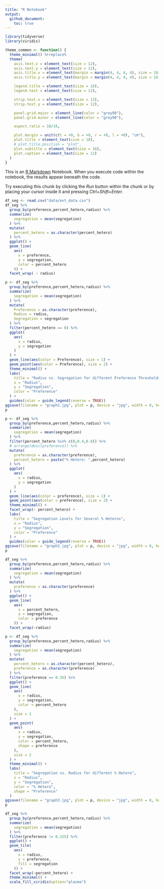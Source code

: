 ```yaml
---
title: "R Notebook"
output: 
  github_document:
    toc: true
---
```

```r
library(tidyverse)
library(viridis)
```

```r
theme_common <- function() {
  theme_minimal() %+replace%
  theme(
    axis.text.x = element_text(size = 12),
    axis.text.y = element_text(size = 12),
    axis.title.x = element_text(margin = margin(4, 4, 4, 4), size = 16),
    axis.title.y = element_text(margin = margin(4, 4, 4, 4), size = 16, angle = 90),

    legend.title = element_text(size = 16),
    legend.text = element_text(size = 12),

    strip.text.x = element_text(size = 12),
    strip.text.y = element_text(size = 12),

    panel.grid.major = element_line(color = "grey90"),
    panel.grid.minor = element_line(color = "grey90"),

    aspect.ratio = 10/16,

    plot.margin = unit(c(t = +0, b = +0, r = +0, l = +0), "cm"),
    plot.title = element_text(size = 18),
    # plot.title.position = "plot",
    plot.subtitle = element_text(size = 16),
    plot.caption = element_text(size = 12)
  )
}
```



This is an [R Markdown](http://rmarkdown.rstudio.com) Notebook. When you execute code within the notebook, the results appear beneath the code. 

Try executing this chunk by clicking the *Run* button within the chunk or by placing your cursor inside it and pressing *Ctrl+Shift+Enter*. 

```r
df_seg <- read.csv("data/ext_data.csv")
df_seg %>%
  group_by(preference,percent_hetero,radius) %>%
  summarize(
    segregation = mean(segregation)
  ) %>%
  mutate(
    percent_hetero = as.character(percent_hetero)
  ) %>%
  ggplot() +
  geom_line(
    aes(
      x = preference, 
      y = segregation, 
      color = percent_hetero
    )) +
  facet_wrap( ~ radius)
```

```r
p <- df_seg %>%
  group_by(preference,percent_hetero,radius) %>%
  summarize(
    segregation = mean(segregation)
  ) %>%
  mutate(
    Preference = as.character(preference),
    Radius = radius,
    Segregation = segregation
  ) %>%
  filter(percent_hetero == 0) %>%
  ggplot(
    aes(
      x = radius,
      y = segregation
    )
  ) +
  geom_line(aes(color = Preference), size = 1) +
  geom_point(aes(color = Preference), size = 2) +
  theme_minimal() +
  labs(
    title = "Radius vs. Segregation for different Preference Thresholds",
    x = "Radius",
    y = "Segregation",
    color = "Preference"
  ) +
  guides(color = guide_legend(reverse = TRUE))
ggsave(filename = "graph1.jpg", plot = p, device = "jpg", width = 8, height = 5)
p
```

```r
p <- df_seg %>%
  group_by(preference,percent_hetero,radius) %>%
  summarize(
    segregation = mean(segregation)
  ) %>%
  filter(percent_hetero %in% c(0,0.4,0.8)) %>%
  # arrange(desc(preference)) %>%
  mutate(
    preference = as.character(preference),
    percent_hetero = paste("% Hetero: ",percent_hetero)
  ) %>%
  ggplot(
    aes(
      x = radius,
      y = segregation
    )
  ) +
  geom_line(aes(color = preference), size = 1) +
  geom_point(aes(color = preference), size = 2) +
  theme_minimal() +
  facet_wrap(~ percent_hetero) +
  labs(
    title = "Segregation Levels for Several % Heteros",
    x = "Radius",
    y = "Segregation",
    color = "Preference"
  ) +
  guides(color = guide_legend(reverse = TRUE))
ggsave(filename = "graph2.jpg", plot = p, device = "jpg", width = 8, height = 5)
p

```

```r
df_seg %>%
  group_by(preference,percent_hetero,radius) %>%
  summarize(
    segregation = mean(segregation)
  ) %>%
  mutate(
    preference = as.character(preference)
  ) %>%
  ggplot() +
  geom_line(
    aes(
      x = percent_hetero, 
      y = segregation, 
      color = preference
    )) +
  facet_wrap(~radius)
```

```r
p <- df_seg %>%
  group_by(preference,percent_hetero,radius) %>%
  summarize(
    segregation = mean(segregation)
  ) %>%
  mutate(
    percent_hetero = as.character(percent_hetero),
    preference = as.character(preference)
  ) %>%
  filter(preference == 0.35) %>%
  ggplot() +
  geom_line(
    aes(
      x = radius, 
      y = segregation,
      color = percent_hetero
    ),
    size = 1
  ) +
  geom_point(
    aes(
      x = radius, 
      y = segregation,
      color = percent_hetero,
      shape = preference
    ),
    size = 2
  ) +
  theme_minimal() +
  labs(
    title = "Segregation vs. Radius for different % Hetero",
    x = "Radius",
    y = "Segregation",
    color = "% Hetero",
    shape = "Preference"
  )
ggsave(filename = "graph3.jpg", plot = p, device = "jpg", width = 8, height = 5)
p
```


```r
df_seg %>%
  group_by(preference,percent_hetero,radius) %>%
  summarize(
    segregation = mean(segregation)
  ) %>%
  filter(preference != 0.325) %>%
  ggplot() +
  geom_tile(
    aes(
      x = radius,
      y = preference, 
      fill = segregation
    )) +
  facet_wrap(~percent_hetero) +
  theme_minimal() +
  scale_fill_viridis(option="plasma")
```
